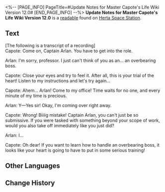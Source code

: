 <%-- [PAGE_INFO]
PageTitle=#Update Notes for Master Capote's Life Wiki Version 12.0#
[END_PAGE_INFO] --%>
{{Readable Infobox
|id           = 148
|partIds      = 190301
|title        = 
|image        = Item Journal.png
|world        = Herta Space Station
|parts        = 1
|author       = <!--to be added-->
|description  = Content that is regularly updated by Capote's die-hard fans. Mostly consists of a log of Capote's daily behaviors.
|part1        = Update Notes for Master Capote's Life Wiki Version 12.0
|source1      = {{cx|Source missing}}
|characters   = 
|factions     = 
}}
'''Update Notes for Master Capote's Life Wiki Version 12.0''' is a [[readable]] found on [[Herta Space Station]].
<!--
==Location==
{{Map Embed|<map name>|<marker id>}}
-->
==Text==
[The following is a transcript of a recording]<br />Capote: Come on, Captain Arlan. You have to get into the role.

Arlan: I'm sorry, professor. I just can't think of you as an... an overbearing boss.

Capote: Close your eyes and try to feel it. After all, this is your trial of the heart! Listen to my instructions and let's try again...

Capote: Ahem... Arlan! Come to my office! Time waits for no one, and every minute of my time is precious.

Arlan: Y&mdash;Yes sir! Okay, I'm coming over right away.

Capote: Wrong! Biiiig mistake! Captain Arlan, you can't just be so submissive. If you were tasked with something beyond your scope of work, would you also take off immediately like you just did?

Arlan: I...

Capote: Oh dear! If you want to learn how to handle an overbearing boss, it looks like your heart is going to have to put in some serious training!

<!--
==Trivia==
* 
-->
==Other Languages==
{{Other Languages
|en   = Update Notes for Master Capote's Life Wiki Version 12.0
|zhs  = 波少百科12.0更新内容
|zht  = 波少百科12.0更新內容
|ja   = 「カポ様大百科」バージョン12.0
|ko   = 카포티 위키 12.0 업데이트 내용
|es   = Actualización de la versión 12.0 de la Enciclopedia de la vida del maestro Capote
|fr   = Notes de mise à jour du wiki sur la vie de maître Boomer version 12.0
|ru   = Обновление для вики-страницы жизни мастера Капоте 12.0.
|th   = เนื้อหาอัปเดตของสารานุกรม Master Capote เวอร์ชัน 12.0
|vi   = Nội dung cập nhật Bách Khoa Toàn Thư Nam Thần Capote 12.0
|de   = Update für Meister Capotes Enzyklopädie Version 12.0
|id   = Konten Update Wiki Kehidupan Master Capote versi 12.0
|pt   = Notas de Atualização para a CalepoPédia, Versão 12.0
}}

==Change History==
{{Change History|1.0}}